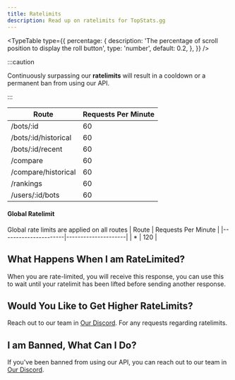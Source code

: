 ```yaml
---
title: Ratelimits
description: Read up on ratelimits for TopStats.gg
---
```


<TypeTable
  type={{
    percentage: {
      description:
        'The percentage of scroll position to display the roll button',
      type: 'number',
      default: 0.2,
    },
  }}
/>

:::caution

Continuously surpassing our **ratelimits** will result in a cooldown or a permanent ban from using our API.

:::

| Route                | Requests Per Minute |
|----------------------|---------------------|
| /bots/:id            | 60                  |
| /bots/:id/historical | 60                  |
| /bots/:id/recent     | 60                  |
| /compare             | 60                  |
| /compare/historical  | 60                  |
| /rankings            | 60                  |
| /users/:id/bots      | 60                  |

#### Global Ratelimit
Global rate limits are applied on all routes
| Route                | Requests Per Minute |
|----------------------|---------------------|
| *                    | 120                 |

## What Happens When I am RateLimited?
When you are rate-limited, you will receive this response, you can use this to wait until your ratelimit has been lifted before sending another response.



## Would You Like to Get Higher RateLimits?
Reach out to our team in [Our Discord](https://discord.com/invite/jjEauJXuZc). For any requests regarding ratelimits.

## I am Banned, What Can I Do?
If you've been banned from using our API, you can reach out to our team in [Our Discord](https://discord.com/invite/jjEauJXuZc).
